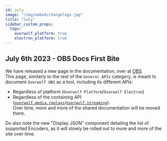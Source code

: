 ```yaml
---
id: july
image: "/img/embed/changelogs.jpg"
title: "July"
sidebar_custom_props:
  tags:
    overwolf_platform: true
    electron_platform: true
---
```


## July 6th 2023 - OBS Docs First Bite

We have released a new page in the documentation, over at [OBS](/api/general/obs).  
This page, similarly to the rest of the `General APIs` category, is meant to document `Overwolf OBS` as a tool, including its different APIs:
- Regardless of platform (`Overwolf Platform`/`Overwolf Electron`)
- Regardless of the containing API ([`overwolf.media.replays`](/api/media/replays)/[`overwolf.streaming`](/api/streaming)).  
Over time, more and more of the shared documentation will be moved there.

Do also note the new "Display JSON" component detailing the list of supported Encoders, as it will slowly be rolled out to more and more of the site over time.